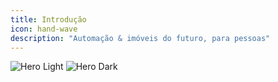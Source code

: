 ```yaml
---
title: Introdução
icon: hand-wave
description: "Automação & imóveis do futuro, para pessoas"
---
```


<Frame>
<img
  className="block dark:hidden"
  src="/images/wallpaper.png"
  alt="Hero Light"
/>
<img
  className="hidden dark:block"
  src="/images/wallpaper.png"
  alt="Hero Dark"
/>
</Frame>